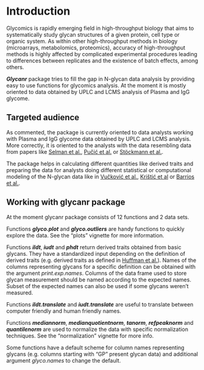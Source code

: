 <!-- 
%\VignetteEngine{knitr::knitr}
%\VignetteIndexEntry{Introduction vignette}
-->

# Introduction

Glycomics is rapidly emerging field in high-throughput biology that
aims to systematically study glycan structures of a given protein, cell type or
organic system. As within other high-throughput methods in biology (microarrays,
metabolomics, proteomics), accuracy of high-throughput methods is highly affected
by complicated experimental procedures leading to differences between replicates
and the existence of batch effects, among others.

***Glycanr*** package tries to fill the gap in N-glycan data analysis by providing
easy to use functions for glycomics analysis. At the moment it is mostly
oriented to data obtained by UPLC and LCMS analysis of Plasma and IgG
glycome.

## Targeted audience

As commented, the package is currently oriented to data analysts working
with Plasma and IgG glycome data obtained by UPLC and LCMS analysis.
More correctly, it is oriented to the analysts with the data resembling
data from papers like
[Selman et al.][1],
[Pučić et al.][2] or
[Stöckmann et al.][3].

The package helps in calculating different quantities like derived traits
and preparing the data for analysts doing different statistical
or computational modeling of the N-glycan data like in
[Vučković et al.][4], [Krištić et al][5] or
[Barrios et al.][6].

## Working with glycanr package

At the moment glycanr package consists of 12 functions 
and 2 data sets.

Functions  ***glyco.plot*** and ***glyco.outliers*** are handy
functions to quickly explore the data. See the "plots" vignette
for more information.

Functions ***ildt***, ***iudt*** and ***phdt*** return derived traits
obtained from basic glycans. They have a standardized input
depending on the definition of derived traits (e.g. derived
traits as defined in [Huffman et al.][7]). Names of the
columns representing glycans for a specific definition
can be obtained with the argument *print.exp.names*.
Columns of the data frame used to store glycan measurement
should be named according to the expected names. Subset of the
expected names can also be used if some glycans weren't measured.

Functions ***ildt.translate*** and ***iudt.translate*** are
useful to translate between computer friendly and human friendly names.

Functions ***mediannorm***, ***medianquotientnorm***, ***tanorm***,
***refpeaknorm*** and ***quantilenorm*** are used to normalize the data
with specific normalization techniques. See the "normalization" vignette
for more info.

Some functions have a default scheme for column names representing glycans
(e.g. columns starting with "GP" present glycan data) and additional argument
*glyco.names* to change the default.


[1]: https://www.sciencedirect.com/science/article/pii/S1874391911005549
[2]: https://www.ncbi.nlm.nih.gov/pmc/articles/PMC3205872/
[3]: https://pubs.acs.org/doi/abs/10.1021/acs.analchem.5b01463
[4]: https://pubmed.ncbi.nlm.nih.gov/26200652/
[5]: https://pubmed.ncbi.nlm.nih.gov/24325898/
[6]: https://jasn.asnjournals.org/content/27/3/933.full
[7]: https://dx.doi.org/10.1074/mcp.M113.037465
